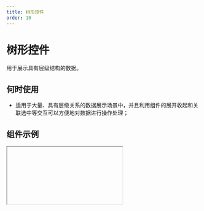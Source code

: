 ```yaml
---
title: 树形控件
order: 10
---
```


# 树形控件

用于展示具有层级结构的数据。

## 何时使用

- 适用于大量、具有层级关系的数据展示场景中，并且利用组件的展开收起和关联选中等交互可以方便地对数据进行操作处理；

## 组件示例


<Iframe url="https://www.aliwork.com/developer/tree-v2?isRenderNav=false" />

## 组件属性


<AttrTable
  dataSource={[
    {
      attr: '数据',
      code: 'dataSource',
      type: 'Array',
      demo: '[{"key":"0-0", "label":"0-0", "children":[{"key":"0-0-0", "label":"0-0-0", "children":[{"key":"0-0-0-0", "label":"0-0-0-0", "children":[{"key":"0-0-0-0-0", "label":"0-0-0-0-0"}]}, {"key":"0-0-0-1", "label":"0-0-0-1"}]}, {"key":"0-0-1", "label":"0-0-1", "children":[{"key":"0-0-1-0", "label":"0-0-1-0"}, {"key":"0-0-1-1", "label":"0-0-1-1"}]}]}]',
      dafault: '',
      desc: 'JSON 数组',
    },
    {
      attr: '显示线',
      code: 'showLine',
      type: 'Boolean',
      demo: 'false',
      dafault: '',
      desc: '',
    },
    {
      attr: '多选',
      code: 'multiple',
      type: 'Boolean',
      demo: 'false',
      dafault: '',
      desc: '',
    },
    {
      attr: '支持编辑',
      code: 'editable',
      type: 'Boolean',
      demo: 'false',
      dafault: '',
      desc: '',
    },
    {
      attr: '支持拖拽',
      code: 'draggable',
      type: 'Boolean',
      demo: 'false',
      dafault: '',
      desc: '',
    },
    {
      attr: '默认展开',
      code: 'defaultExpandAll',
      type: 'Boolean',
      demo: 'false',
      dafault: '',
      desc: '',
    },
    {
      attr: '默认展开节点数组',
      code: 'defaultExpandedKeys',
      type: 'Array',
      demo: '[] ',
      dafault: '',
      desc: '',
    },
    {
      attr: '支持选中',
      code: 'selectable',
      type: 'Boolean',
      demo: 'true',
      dafault: ' ',
      desc: '',
    },
    {
      attr: '默认选中节点',
      code: 'checkedKeys',
      type: 'Array',
      demo: '[]',
      dafault: '',
      desc: '',
    },
    {
      attr: '复选框',
      code: 'checkable',
      type: 'Boolean',
      demo: 'false',
      dafault: '',
      desc: '',
    },
    {
      attr: '默认勾选节点',
      code: 'checkedKeys',
      type: 'Array',
      demo: '[]',
      dafault: '',
      desc: '',
    },
    {
      attr: '复选框完全受控',
      code: 'checkStrictly',
      type: 'Boolean',
      demo: 'false',
      dafault: '',
      desc: '',
    },
    {
      attr: '定义选中时回填的方式',
      code: 'checkStrictly',
      type: 'String',
      demo: "'parent' ",
      dafault: '',
      desc: '',
    },
    {
      attr: '开启异步加载',
      code: 'isLoadData',
      type: 'Boolean',
      demo: 'false',
      dafault: '',
      desc: '',
    },
    {
      attr: 'loadData 函数 ',
      code: 'loadData',
      type: 'String',
      demo: 'function loadData(data){ return new Promise((resolve) => { resolve(); })} ',
      dafault: '',
      desc: '',
    },
    {
      attr: '节点是否占满剩余空间',
      code: 'isLabelBlock',
      type: 'Boolean',
      demo: 'false',
      dafault: '',
      desc: '',
    },
    {
      attr: '节点是否占满一行',
      code: 'isNodeBlock',
      type: 'Boolean',
      demo: 'false',
      dafault: '',
      desc: '',
    },
    {
      attr: '选中或取消选中节点时',
      code: 'onSelect',
      type: 'Func',
      demo: "function(ctx, selectedKeys, extra) { console.log('选中或取消选中节点时'); }",
      dafault: '',
      desc: '',
    },
    {
      attr: '勾选或取消勾选复选框时',
      code: 'onCheck',
      type: 'Func',
      demo: "function(ctx, checkedKeys, extra) { console.log('勾选或取消勾选复选框时'); } ",
      dafault: '',
      desc: '',
    },
    {
      attr: '展开收起节点时',
      code: 'onExpand',
      type: 'Func',
      demo: "function(ctx, expandedKeys, extra) { console.log('展开收起节点时'); }",
      dafault: '',
      desc: '',
    },
    {
      attr: '编辑节点内容完成时',
      code: 'onEditFinish',
      type: 'Func',
      demo: "function(ctx, key, label, node) { console.log('编辑节点内容完成时'); }",
      dafault: '',
      desc: '',
    },
    {
      attr: '开始拖拽节点时',
      code: 'onDragStart',
      type: 'Func',
      demo: "function(ctx, info) { console.log('开始拖拽节点时'); } ",
      dafault: '',
      desc: '',
    },
    {
      attr: '拖拽节点进入目标时',
      code: 'onDragEnter',
      type: 'Func',
      demo: "function(ctx, info) { console.log('拖拽节点进入目标时'); } ",
      dafault: '',
      desc: '',
    },
    {
      attr: '拖拽节点在目标节点上移动时',
      code: 'onDragOver',
      type: 'Func',
      demo: "function(ctx, info) { console.log('拖拽节点在目标节点上移动时'); } ",
      dafault: '',
      desc: '',
    },
    {
      attr: '拖拽节点离开目标节点时',
      code: 'onDragLeave',
      type: 'Func',
      demo: "function(ctx, info) { console.log('拖拽节点离开目标节点时'); } ",
      dafault: '',
      desc: '',
    },
    {
      attr: '拖拽结束时',
      code: 'onDragEnd',
      type: 'Func',
      demo: "function(ctx, info) { console.log('拖拽结束时'); } ",
      dafault: '',
      desc: '',
    },
    {
      attr: '拖拽节点放入目标节点内或前后时',
      code: 'onDrop',
      type: 'Func',
      demo: "function(ctx, info) { console.log('拖拽节点放入目标节点内或前后时'); }  ",
      dafault: '',
      desc: '',
    },
    {
      attr: '节点是否可被作为目标节点',
      code: 'canDrop',
      type: 'Func',
      demo: "function(ctx, info) { console.log('节点是否可被作为目标节点'); }",
      dafault: '',
      desc: '',
    },
  ]}
/>
